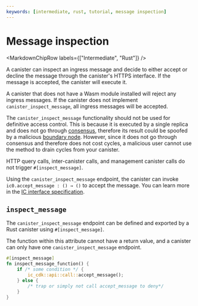```yaml
---
keywords: [intermediate, rust, tutorial, message inspection]
---
```



# Message inspection

<MarkdownChipRow labels={["Intermediate", "Rust"]} />

A canister can inspect an ingress message and decide to either accept or decline the message through the canister's HTTPS interface. If the message is accepted, the canister will execute it.

A canister that does not have a Wasm module installed will reject any ingress messages. If the canister does not implement `canister_inspect_message`, all ingress messages will be accepted.

The `canister_inspect_message` functionality should not be used for definitive access control. This is because it is executed by a single replica and does not go through [consensus](https://learn.internetcomputer.org/hc/en-us/articles/34207558615956-Consensus), therefore its result could be spoofed by a malicious [boundary node](https://learn.internetcomputer.org/hc/en-us/articles/34212818609684-ICP-Edge-Infrastructure). However, since it does not go through consensus and therefore does not cost cycles, a malicious user cannot use the method to drain cycles from your canister.

HTTP query calls, inter-canister calls, and management canister calls do not trigger `#[inspect_message]`.

Using the `canister_inspect_message` endpoint, the canister can invoke `ic0.accept_message : () → ()` to accept the message. You can learn more in the [IC interface specification](/docs/references/ic-interface-spec#ingress-message-inspection).

## `inspect_message`

The `canister_inspect_message` endpoint can be defined and exported by a Rust canister using `#[inspect_message]`.

The function within this attribute cannot have a return value, and a canister can only have one `canister_inspect_message` endpoint.

```rust
#[inspect_message]
fn inspect_message_function() {
    if /* some condition */ {
        ic_cdk::api::call::accept_message();
    } else {
        /* trap or simply not call accept_message to deny*/
    }
}
```

